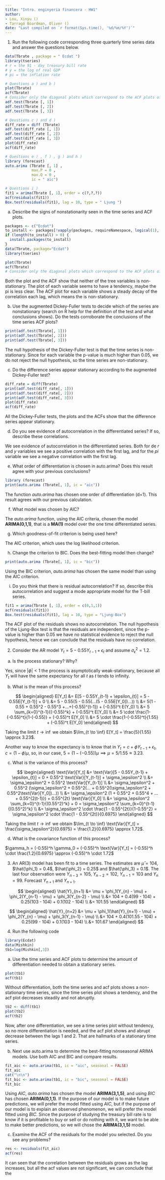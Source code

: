 ---
title: "Intro. enginyeria financera - HW1"
author:
- Lou, Xinyu ()
- Tarragó Boardman, Oliver ()
date: "Last compiled on `r format(Sys.time(), '%d/%m/%Y')`"
---

1. Run the following code corresponding three quarterly time series data and answer the questions below.\

```{r, eval=FALSE}
data(Tbrate , package = " Ecdat ")
library(tseries)
# r = the 91 - day treasury bill rate
# y = the log of real GDP
# pi = the inflation rate

# Questions a ) and b )
plot(Tbrate)
acf(Tbrate)
# Consider only the diagonal plots which correspond to the ACF plots of r , y and pi
adf.test(Tbrate [, 1])
adf.test(Tbrate [, 2])
adf.test(Tbrate [, 3])

# Qeustions c ) and d )
diff_rate = diff (Tbrate)
adf.test(diff_rate [, 1])
adf.test(diff_rate [, 2])
adf.test(diff_rate [, 3])
plot(diff_rate)
acf(diff_rate)

# Questions e ) , f ) , g ) and h )
library (forecast)
auto.arima (Tbrate [, 1] ,
            max.P = 0 ,
            max.Q = 0 ,
            ic = " aic")

# Questions i )
fit1 = arima(Tbrate [, 1], order = c(?,?,?))
acf(residuals(fit1))
Box.test(residuals(fit1), lag = 10, type = " Ljung ") 
```
    
  a) Describe the signs of nonstationarity seen in the time series and ACF plots.

```{r, echo=FALSE, warning=FALSE, message=FALSE}
packages <- c("Ecdat")
to_install <- packages[!vapply(packages, requireNamespace, logical(1), quietly = TRUE)]
if (length(to_install) > 0) {
  install.packages(to_install)
}
data(Tbrate, package="Ecdat")
library(tseries)
```

```{r}
plot(Tbrate)
acf(Tbrate)
# Consider only the diagonal plots which correspond to the ACF plots of r , y and pi
```

Both the plot and the ACF show that neither of the tree variables is non-stationary. The plot of each variable seems to have a tendency, maybe the pi is less clear. The ACF plot for each variable shows a steady decay of the correlation each lag, which means the is non-stationary.

  b) Use the augmented Dickey-Fuller tests to decide which of the series are nonstationary (search on R help for the definition of the test and what conclusions shows). Do the tests corroborate the conclusions of the time series ACF plots?
  
```{r}
print(adf.test(Tbrate[, 1]))
print(adf.test(Tbrate[, 2]))
print(adf.test(Tbrate[, 3]))
```

The null hypothesis of the Dickey-Fuller test is that the time series is non-stationary. Since for each variable the p-value is much higher than 0.05, we do not reject the null hypothesis, so the time series are non-stationary.

  c) Do the difference series appear stationary according to the augmented Dickey-Fuller test?
  
```{r}
diff_rate = diff(Tbrate)
print(adf.test(diff_rate[, 1]))
print(adf.test(diff_rate[, 2]))
print(adf.test(diff_rate[, 3]))
plot(diff_rate)
acf(diff_rate)
```

All the Dickey-Fuller tests, the plots and the ACFs show that the difference series appear stationary.

  d) Do you see evidence of autocorrelation in the differentiated series? If so, describe these correlations.
  
We see evidence of autocorrelation in the differentiated series. Both for de _r_ and _y_ variables we see a positive correlation with the first lag, and for the _pi_ variable we see a negative correlation with the first lag.

  e) What order of differentiation is chosen in auto.arima? Does this result agree with your previous conclusions?
  
```{r}
library (forecast)
print(auto.arima (Tbrate[, 1], ic = "aic"))
```

The function _auto.arima_ has chosen one order of differentiation (d=1). This result agrees with our previous calculation.

  f) What model was chosen by AIC?

The _auto.arima_ function, using the AIC criteria, chosen the model **ARIMA(0,1,1)**, that is a **MA(1)** model over the one time differentiated series.

  g) Which goodness-of-fit criterion is being used here?

The AIC criterion, which uses the log likelihood criterion.

  h) Change the criterion to BIC. Does the best-fitting model then change?
  
```{r}
print(auto.arima (Tbrate[, 1], ic = "bic"))
```

Using the BIC criterion, _auto.arima_ has chosen the same model than using the AIC criterion.

  i) Do you think that there is residual autocorrelation? If so, describe this autocorrelation and suggest a mode appropriate model for the T-bill series.
  

```{r}
fit1 = arima(Tbrate [, 1], order = c(0,1,1))
acf(residuals(fit1))
Box.test(residuals(fit1), lag = 10, type = "Ljung-Box") 
```

The ACF plot of the residuals shows no autocorrelation. The null hypothesis of the Ljung-Box test is that the residuals are independent, since the p-value is higher than 0.05 we have no statistical evidence to reject the null hypothesis, hence we can conclude that the residuals have no correlation.

2. Consider the AR model $Y_{t}= 5 - 0.55Y_{t-1} + \epsilon_{t}$ and assume $\sigma_{\epsilon}^2 = 1.2$.

  a) Is the process stationary? Why?
  
Yes, since $|\phi| < 1$ the process is asymptotically weak-stationary, because all $Y_t$ will have the same expectancy for all $t$ as $t$ tends to infinity.

  b) What is the mean of this process?
  
$$
\begin{aligned}
  E[Y_t] &= E[5 - 0.55Y_{t-1} + \epsilon_{t}] = 5 - 0.55E[Y_{t-1}] + 0 \\
         &= 5 - 0.55(5 - 0.55(...(5 - 0.55E[Y_0])...)) \\
         &= 5(1 - 0.55 + 0.55^2 - 0.55^3 +...+(-0.55)^{t-1}) + (-0.55)^t E(Y_0) \\
         &= 5 \sum_{k=0}^{t-1}{(-0.55)^k} + (-0.55)^t E[Y_0] \\
         &= 5 \cdot \frac{1-(-0.55)^t}{1-(-0.55)} + (-0.55)^t E[Y_0] \\
         &= 5 \cdot \frac{1-(-0.55)^t}{1.55} + (-0.55)^t E[Y_0]
\end{aligned}
$$

Taking the limit $t \to \inf$ we obtain $\lim_{t \to \inf} E[Y_t] = \frac{5}{1.55} \approx 3.23$.

Another way to know the expectancy is to know that in $Y_t = c + \phi Y_{t-1} + \epsilon_t$, $c = (1-\phi)\mu$, so, in our case, $5 = (1-(-0.55)) \mu \implies \mu = 5/1.55 \approx 3.23$.

  c) What is the variance of this process?
  
$$
\begin{aligned}
  \text{Var}[Y_t] &= \text{Var}[5 - 0.55Y_{t-1} + \epsilon_{t}] = 0 + 0.55^2 \text{Var}[Y_{t-1}] + \sigma_\epsilon^2 \\
  &= \sigma_\epsilon^2 + 0.55^2 \text{Var}[Y_{t-1}] \\
  &= \sigma_\epsilon^2 + 0.55^2 (\sigma_\epsilon^2 + 0.55^2(... + 0.55^2(\sigma_\epsilon^2 + 0.55^2\text{Var}[Y_0])...)) \\
  &= \sigma_\epsilon^2 (1 + 0.55^2 + 0.55^4 + ... + 0.55^{2(t-1)}) + 0.55^{2t} \text{Var}[Y_0] \\
  &= \sigma_\epsilon^2 \sum_{k=0}^{t-1}{(0.55^2)^k} + 0 = \sigma_\epsilon^2 \sum_{k=0}^{t-1}{(0.55^2)^k} \\
  &= \sigma_\epsilon^2 \cdot \frac{1 - 0.55^{2t}}{1-0.55^2} = \sigma_\epsilon^2 \cdot \frac{1 - 0.55^{2t}}{0.6975}
\end{aligned}
$$

Taking the limit $t \to \inf$ we obtain $\lim_{t \to \inf} \text{Var}[Y_t] = \frac{\sigma_\epsilon^2}{0.6975} = \frac{1.2}{0.6975} \approx 1.72$.

  d) What is the covariance function of this process?

$\gamma_h = (-0.55)^h \gamma_0 = (-0.55)^h \text{Var}[Y_t] = (-0.55)^h \cdot \frac{1.2}{0.6975} \approx (-0.55)^h \cdot 1.72$

3. An AR(3) model has been ﬁt to a time series. The estimates are $\hat{\mu} = 104$, $\hat{\phi_1} = 0.4$, $\hat{\phi_2} = 0.25$ and $\hat{\phi_3} = 0.1$. The last four observation were $Y_{n-3} = 105$, $Y_{n-2} = 102$, $Y_{n-1} = 103$ and $Y_n = 99$. Forecast $Y_{n+1}$ and $Y_{n+1}$.

$$
\begin{aligned}
  \hat{Y}_{n+1} &= \mu + \phi_1(Y_{n} - \mu) + \phi_2(Y_{n-1} - \mu) + \phi_3(Y_{n-2} - \mu) \\
  &= 104 + 0.4(99 - 104) + 0.25(103 - 104) + 0.1(102 - 104) \\
  &= 101.55
\end{aligned}
$$

$$
\begin{aligned}
  \hat{Y}_{n+2} &= \mu + \phi_1(\hat{Y}_{n+1} - \mu) + \phi_2(Y_{n} - \mu) + \phi_3(Y_{n-1} - \mu) \\
  &= 104 + 0.4(101.55 - 104) + 0.25(99 - 104) + 0.1(103 - 104) \\
  &= 101.67
\end{aligned}
$$

4. Run the following code

```{r, warning=FALSE, message=FALSE}
library(Ecdat)
data(Mishkin)
tb1=log(Mishkin[,3])
```

  a) Use the time series and ACF plots to determine the amount of differentiation needed to obtain a stationary series.
  
```{r}
plot(tb1)
acf(tb1)
```

Without differentiation, both the time series and acf plots shows a non-stationary time series, since the time series plot shows a tendency, and the acf plot decreases steadily and not abruptly.

```{r}
tb2 <- diff(tb1)
plot(tb2)
acf(tb2)
```

Now, after one differentiation, we see a time series plot without tendency, so no more differentiation is needed, and the acf plot shows and abrupt decrease between the lags 1 and 2. That are hallmarks of a stationary time series.

  b) Next use auto.arima to determine the best-ﬁtting nonseasonal ARIMA models. Use both AIC and BIC and compare results.
  
```{r}
fit_aic <- auto.arima(tb1, ic = "aic", seasonal = FALSE)
fit_aic
cat("\n\n")
fit_bic <- auto.arima(tb1, ic = "bic", seasonal = FALSE)
fit_bic
```

Using _AIC_, _auto.arima_ has chosen the model **ARIMA(3,1,5)**, and using _BIC_ has chosen **ARIMA(0,1,1)**. If the purpose of our model is to make future predictions, we will prefer the model fitted using _AIC_, but if the purpose of our model is to explain an observed phenomenon, we will prefer the model fitted using _BIC_. Since the purpose of studying the treasury bill rate is to know if it is profitable to buy or sell or do nothing with it, we want to be able to make better predictions, so we will chose the **ARIMA(3,1,5)** model.

  c) Examine the ACF of the residuals for the model you selected. Do you see any problems?
  
```{r}
res <- residuals(fit_aic)
acf(res)
```

It can seen that the correlation between the residuals grows as the lag increases, but all the acf values are not significant, we can conclude that the 